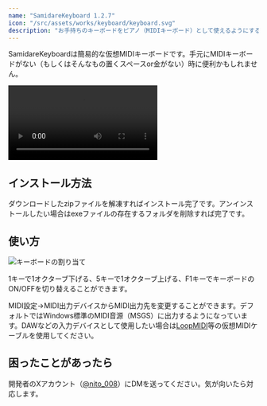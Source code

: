 ```yaml
---
name: "SamidareKeyboard 1.2.7"
icon: "/src/assets/works/keyboard/keyboard.svg"
description: "お手持ちのキーボードをピアノ（MIDIキーボード）として使えるようにするアプリです。"
---
```


SamidareKeyboardは簡易的な仮想MIDIキーボードです。手元にMIDIキーボードがない（もしくはそんなもの置くスペースor金がない）時に便利かもしれません。

<video src="/src/assets/works/keyboard/keyboard-test.mp4" controls></video>

## インストール方法

ダウンロードしたzipファイルを解凍すればインストール完了です。アンインストールしたい場合はexeファイルの存在するフォルダを削除すれば完了です。

## 使い方

![キーボードの割り当て](/src/assets/works/keyboard/keyboard-info.png)

1キーで1オクターブ下げる、5キーで1オクターブ上げる、F1キーでキーボードのON/OFFを切り替えることができます。

MIDI設定→MIDI出力デバイスからMIDI出力先を変更することができます。デフォルトではWindows標準のMIDI音源（MSGS）に出力するようになっています。DAWなどの入力デバイスとして使用したい場合は[LoopMIDI](https://www.tobias-erichsen.de/software/loopmidi.html)等の仮想MIDIケーブルを使用してください。

## 困ったことがあったら

開発者のXアカウント（[@nito_008](https://twitter.com/nito_008)）にDMを送ってください。気が向いたら対応します。
